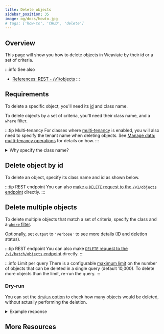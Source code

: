 ```yaml
---
title: Delete objects
sidebar_position: 35
image: og/docs/howto.jpg
# tags: ['how-to', 'CRUD', 'delete']
---
```



## Overview

This page will show you how to delete objects in Weaviate by their id or a set of criteria.

:::info See also
- [References: REST - /v1/objects](../api/rest/objects.md#delete-a-data-object)
:::


## Requirements

To delete a specific object, you'll need its [id](../api/graphql/additional-properties.md#id) and class name.

To delete objects by a set of criteria, you'll need their class name, and a `where` filter.

:::tip Multi-tenancy
For classes where [multi-tenancy](../concepts/data.md#multi-tenancy) is enabled, you will also need to specify the tenant name when deleting objects. See [Manage data: multi-tenancy operations](./multi-tenancy.md) for details on how.
:::


<details>
  <summary>Why specify the class name?</summary>
  <RestObjectsCRUDClassnameNote/>
</details>


## Delete object by id

To delete an object, specify its class name and id as shown below.

<Tabs groupId="languages">
  <TabItem value="py" label="Python">
    <FilteredTextBlock
      text={PyCode}
      startMarker="# START DeleteObject"
      endMarker="# END DeleteObject"
      language="py"
    />
  </TabItem>

  <TabItem value="js" label="TypeScript">
    <FilteredTextBlock
      text={TSCode}
      startMarker="// START DeleteObject"
      endMarker="// END DeleteObject"
      language="ts"
    />
  </TabItem>
</Tabs>

:::tip REST endpoint
You can also [make a `DELETE` request to the `/v1/objects` endpoint](../api/rest/objects.md#delete-a-data-object) directly.
:::


<!-- ## Error handling

If the id doesn't exist in the specified class, a 404 error will be returned.

You can handle errors as follows:

<Tabs groupId="languages">
  <TabItem value="py" label="Python">
    <FilteredTextBlock
      text={PyCode}
      startMarker="# START DeleteError"
      endMarker="# END DeleteError"
      language="py"
    />
  </TabItem>

  <TabItem value="js" label="TypeScript">
    <FilteredTextBlock
      text={TSCode}
      startMarker="// START DeleteError"
      endMarker="// END DeleteError"
      language="ts"
    />
  </TabItem>
</Tabs> -->


## Delete multiple objects

To delete multiple objects that match a set of criteria, specify the class and a [`where` filter](../search/similarity.md).

Optionally, set `output` to `'verbose'` to see more details (ID and deletion status).

<Tabs groupId="languages">
  <TabItem value="py" label="Python">
    <FilteredTextBlock
      text={PyCode}
      startMarker="# START DeleteBatch"
      endMarker="# END DeleteBatch"
      language="py"
    />
  </TabItem>

  <TabItem value="js" label="TypeScript">
    <FilteredTextBlock
      text={TSCode}
      startMarker="// START DeleteBatch"
      endMarker="// END DeleteBatch"
      language="ts"
    />
  </TabItem>
</Tabs>

:::tip REST endpoint
You can also make [`DELETE` request to the `/v1/batch/objects` endpoint](../api/rest/batch.md#batch-delete) directly.
:::

:::info Limit per query
There is a configurable [maximum limit](../api/rest/batch.md#maximum-number-of-deletes-per-query) on the number of objects that can be deleted in a single query (default 10,000). To delete more objects than the limit, re-run the query.
:::


### Dry-run

You can set the [`dryRun` option](../api/rest/batch.md#dry-run-before-deletion) to check how many objects would be deleted, without actually performing the deletion.

<Tabs groupId="languages">
  <TabItem value="py" label="Python">
    <FilteredTextBlock
      text={PyCode}
      startMarker="# START DryRun"
      endMarker="# END DryRun"
      language="py"
    />
  </TabItem>

  <TabItem value="js" label="TypeScript">
    <FilteredTextBlock
      text={TSCode}
      startMarker="// START DryRun"
      endMarker="// END DryRun"
      language="ts"
    />
  </TabItem>
</Tabs>


<details>
  <summary>Example response</summary>

It should produce a response like the one below:

<FilteredTextBlock
  text={PyCode}
  startMarker="# START ResultsDryRun"
  endMarker="# END ResultsDryRun"
  language="json"
/>

</details>


## More Resources


<DocsMoreResources />
